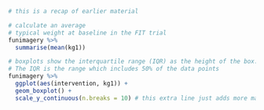 ```r
# this is a recap of earlier material

# calculate an average
# typical weight at baseline in the FIT trial
funimagery %>%
  summarise(mean(kg1))
```


```r
# boxplots show the interquartile range (IQR) as the height of the box.
# The IQR is the range which includes 50% of the data points
funimagery %>%
  ggplot(aes(intervention, kg1)) +
  geom_boxplot() +
  scale_y_continuous(n.breaks = 10) # this extra line just adds more marks on the y-axis
```

